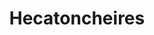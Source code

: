 ---
title: "Hecatoncheires"
slug: "hecatoncheires"
arcana: "Hanged"

image: "./Hecatoncheires.jpg"

phys: ""
gun: "resist"
fire: ""
ice: ""
elec: ""
wind: ""
psy: ""
nuke: ""
bless: "weak"
curse: "null"
---